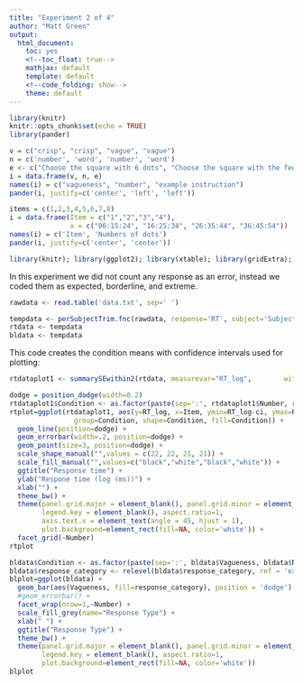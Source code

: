 ```yaml
---
title: "Experiment 2 of 4"
author: "Matt Green"
output:
  html_document:
    toc: yes
    <!--toc_float: true-->
    mathjax: default
    template: default
    <!--code_folding: show-->
    theme: default
---  
```

<style>
table, th, td {
    border: 1px grey;
    border-collapse: collapse;
    padding:2px 5px 2px 5px
}  
</style>


```r
library(knitr)
knitr::opts_chunk$set(echo = TRUE)
library(pander)
```

```r
v = c("crisp", "crisp", "vague", "vague")
n = c('number', 'word', 'number', 'word')
e <- c("Choose the square with 6 dots", "Choose the square with the fewest dots", "Choose a square with about 10 dots", "Choose a square with few dots")
i = data.frame(v, n, e)
names(i) = c("vagueness", "number", "example instruction")
pander(i, justify=c('center', 'left', 'left'))
```

```r
items = c(1,2,3,4,5,6,7,8)
i = data.frame(Item = c("1","2","3","4"),
               x = c("06:15:24", "16:25:34", "26:35:44", "36:45:54"))
names(i) = c('Item', 'Numbers of dots')
pander(i, justify=c('center', 'center'))
```

```r
library(knitr); library(ggplot2); library(xtable); library(gridExtra); library(lme4); library(lmerTest);  library(data.table); library(dplyr); library(dtplyr); library(pander); library(LMERConvenienceFunctions); source('summarySEwithin2.R') 
```

In this experiment we did not count any response as an error, instead we coded them as expected, borderline, and extreme.

```r
rawdata <- read.table('data.txt', sep=' ')
```

```r
tempdata <- perSubjectTrim.fnc(rawdata, response='RT', subject='Subject', trim = 2.5)$data
rtdata <- tempdata
bldata <- tempdata
```

This code creates the condition means with confidence intervals used for plotting:

```r
rtdataplot1 <- summarySEwithin2(rtdata, measurevar="RT_log",        withinvars=c("Condition", "Vagueness", "Number", "Item"), idvar="Subject")
```


```r
dodge = position_dodge(width=0.2)
rtdataplot1$Condition <- as.factor(paste(sep=':', rtdataplot1$Number, rtdataplot1$Vagueness))
rtplot=ggplot(rtdataplot1, aes(y=RT_log, x=Item, ymin=RT_log-ci, ymax=RT_log+ci,
                group=Condition, shape=Condition, fill=Condition)) +
  geom_line(position=dodge) +
  geom_errorbar(width=.2, position=dodge) +
  geom_point(size=3, position=dodge) +
  scale_shape_manual("",values = c(22, 22, 21, 21)) +
  scale_fill_manual("",values=c("black","white","black","white")) +
  ggtitle("Response time") +
  ylab("Respone time (log (ms))") + 
  xlab("") +
  theme_bw() +
  theme(panel.grid.major = element_blank(), panel.grid.minor = element_blank(),
        legend.key = element_blank(), aspect.ratio=1,
        axis.text.x = element_text(angle = 45, hjust = 1),
        plot.background=element_rect(fill=NA, color='white')) +
  facet_grid(~Number) 
rtplot
```

```r
bldata$Condition <- as.factor(paste(sep=':', bldata$Vagueness, bldata$Number))
bldata$response_category <- relevel(bldata$response_category, ref = 'expected')
blplot=ggplot(bldata) + 
  geom_bar(aes(Vagueness, fill=response_category), position = 'dodge') +
  #geom_errorbar() +
  facet_wrap(nrow=1,~Number) +
  scale_fill_grey(name="Response Type") +
  xlab(" ") +
  ggtitle("Response Type") +
  theme_bw() + 
  theme(panel.grid.major = element_blank(), panel.grid.minor = element_blank(),
        legend.key = element_blank(), aspect.ratio=1,
        plot.background=element_rect(fill=NA, color='white'))
blplot
```




<!-- ```{r} -->
<!-- dd$response_category <- relevel(dd$response_category, ref = 'expected') -->
<!-- barplot(table(dd$Vagueness,dd$response_category), beside=TRUE, legend=TRUE, space=c(0,.5)) -->
<!-- ``` -->

<!-- , ymin=isBorderlineNormed-ci, ymax=isBorderlineNormed+ci,  group=Condition, fill=Condition)) + -->